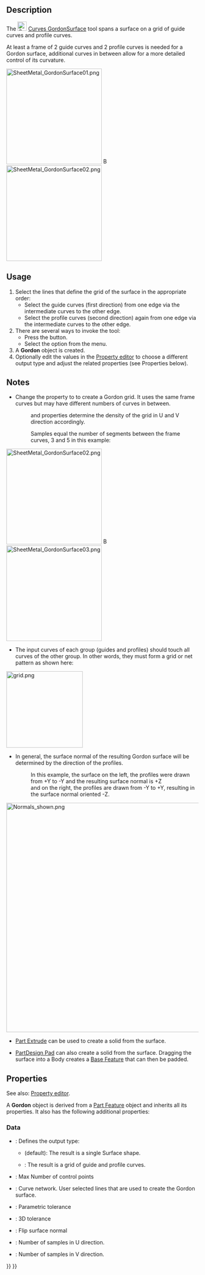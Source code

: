 <languages/>
<translate>

<!--T:1-->
{{Docnav
|[[Curves_Pipeshell|Pipeshell]]
|[[Curves_SegmentSurface|SegmentSurface]]
|[[Curves_Workbench|Curves]]
|IconL=Curves_Pipeshell.svg
|IconR=Curves_SegmentSurface.svg
|IconC=Curves_workbench_icon.svg
}}

<!--T:2-->
{{GuiCommand
|Name=Curves GordonSurface
|MenuLocation=Surfaces → Gordon surface
|Workbenches=[[Curves_Workbench|Curves]]
}}

==Description== <!--T:3-->

<!--T:4-->
The [[Image:Curves_GordonSurface.svg|24px]] [[Curves_GordonSurface|Curves GordonSurface]] tool spans a surface on a grid of guide curves and profile curves.

<!--T:17-->
At least a frame of 2 guide curves and 2 profile curves is needed for a Gordon surface, additional curves in between allow for a more detailed control of its curvature.

</translate>
[[Image:SheetMetal_GordonSurface01.png|250px]] [[Image:Button_right.svg|16px|link=]]
[[Image:SheetMetal_GordonSurface02.png|250px]]
<translate>

<!--T:18-->
{{Caption|A grid of 3 guides (yellow) and 4 profiles (purple) → A Gordon surface}}

==Usage== <!--T:5-->

<!--T:6-->
# Select the lines that define the grid of the surface in the appropriate order:
#* Select the guide curves (first direction) from one edge via the intermediate curves to the other edge.
#* Select the profile curves (second direction) again from one edge via the intermediate curves to the other edge.
# There are several ways to invoke the tool:
#* Press the {{Button|[[Image:Curves_GordonSurface.svg|16px]] [[Curves_GordonSurface|Gordon surface]]}} button.
#* Select the {{MenuCommand|Surfaces → [[Image:Curves_GordonSurface.svg|16px]] Gordon surface}} option from the menu.
# A '''Gordon''' object is created.
# Optionally edit the values in the [[Property_editor|Property editor]] to choose a different output type and adjust the related properties (see Properties below).

==Notes== <!--T:7-->

<!--T:13-->
* Change the {{PropertyData|Output}} property to {{Value|Wireframe}} to create a Gordon grid. It uses the same frame curves but may have different numbers of curves in between.
*:{{PropertyData|Samples U}} and {{PropertyData|Samples V}} properties determine the density of the grid in U and V direction accordingly.
*: Samples equal the number of segments between the frame curves, 3 and 5 in this example:

</translate>
[[Image:SheetMetal_GordonSurface02.png|250px]] [[Image:Button_right.svg|16px|link=]]
[[Image:SheetMetal_GordonSurface03.png|250px]]
<translate>

<!--T:19-->
{{Caption|Gordon surface → Gordon grid, the same object with Output property set to Wireframe}}

<!--T:20-->
* The input curves of each group (guides and profiles) should touch all curves of the other group. In other words, they must form a grid or net pattern as shown here:

</translate>
[[File:grid.png|200px]]
<translate>

<!--T:21-->
* In general, the surface normal of the resulting Gordon surface will be determined by the direction of the profiles.
*: In this example, the surface on the left, the profiles were drawn from +Y to -Y and the resulting surface normal is +Z
*: and on the right, the profiles are drawn from -Y to +Y, resulting in the surface normal oriented -Z.

</translate>
[[File:Normals shown.png|600px]]
<translate>

<!--T:15-->
* [[Part_Extrude|Part Extrude]] can be used to create a solid from the surface.

<!--T:16-->
* [[PartDesign_Pad|PartDesign Pad]] can also create a solid from the surface. Dragging the surface into a Body creates a [[PartDesign_Body#Base_Feature|Base Feature]] that can then be padded.

==Properties== <!--T:9-->

<!--T:22-->
See also: [[Property_editor|Property editor]].

<!--T:23-->
A '''Gordon''' object is derived from a [[Part_Feature|Part Feature]] object and inherits all its properties. It also has the following additional properties:

===Data=== <!--T:24-->

<!--T:25-->
{{TitleProperty|Base}}

<!--T:26-->
* {{PropertyData|Output|Enumeration}}: Defines the output type: 
** {{Value|Surface}} (default): The result is a single Surface shape.
** {{Value|Wireframe}}: The result is a grid of guide and profile curves.

<!--T:27-->
{{TitleProperty|Gordon}}

<!--T:28-->
* {{PropertyData|Max Ctrl Pts|Integer}}: Max Number of control points
* {{PropertyData|Sources|LinkList}}: Curve network. User selected lines that are used to create the Gordon surface.
* {{PropertyData|Tol2D|Float|Hidden}}: Parametric tolerance
* {{PropertyData|Tol3D|Float}}: 3D tolerance

<!--T:29-->
{{TitleProperty|Surface}}

<!--T:30-->
* {{PropertyData|Flip Normal|Bool}}: Flip surface normal

<!--T:31-->
{{TitleProperty|Wireframe}}

<!--T:12-->
* {{PropertyData|Samples U|Integer|Hidden}}: Number of samples in U direction.
* {{PropertyData|Samples V|Integer|Hidden}}: Number of samples in V direction.


<!--T:11-->
{{Docnav
|[[Curves_Pipeshell|Pipeshell]]
|[[Curves_SegmentSurface|SegmentSurface]]
|[[Curves_Workbench|Curves]]
|IconL=Curves_Pipeshell.svg
|IconR=Curves_SegmentSurface.svg
|IconC=Curves_workbench_icon.svg
}}

</translate>
{{Curves Tools navi{{#translation:}}}}
{{Userdocnavi{{#translation:}}}}